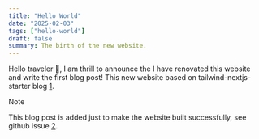 ```yaml
---
title: "Hello World"
date: "2025-02-03"
tags: ["hello-world"]
draft: false
summary: The birth of the new website.
---
```


Hello traveler 👋, I am thrill to announce the I have renovated this website and
write the first blog post! This new website based on tailwind-nextjs-starter
blog [1].

> [!NOTE]
> This blog post is added just to make the website built successfully, see github issue [2].

[1]: https://tailwind-nextjs-starter-blog.vercel.app/
[2]: https://github.com/vercel/next.js/issues/58171
